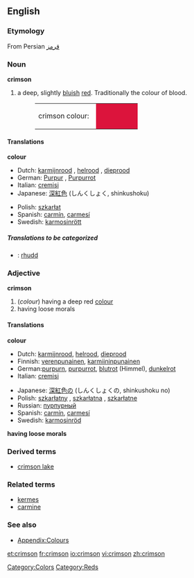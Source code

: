 {{wikipedia}}
==English==

===Etymology===
From Persian [[قرمز]]

===Noun===
'''crimson'''
#a deep, slightly [[blue|bluish]] [[red]]. Traditionally the colour of blood. 
#:<table><tr><td>crimson colour: &nbsp;</td><td bgcolor="#DC143C" width="80">&nbsp; </td></tr></table>

====Translations====
'''colour'''
{{top}}
*Dutch: [[karmijnrood]] {{n}}, [[helrood]] {{n}}, [[dieprood]] {{n}}
*German: [[Purpur]] {{n}}, [[Purpurrot]] {{n}}
*Italian: [[cremisi]] {{inv}}
*Japanese: [[深紅色]] (しんくしょく, shinkushoku)
{{mid}}
*Polish: [[szkarłat]] {{m}}
*Spanish: [[carmín]], [[carmesí]]
*Swedish: [[karmosinrött]] {{n}}
{{bottom}}

=====Translations to be categorized=====
{{checktrans}}
<!--Remove this section once all of the translations below have been moved into the tables above.-->
*{{ttbc|Welsh}}: [[rhudd]]

===Adjective===
'''crimson'''
#(''colour'') having a deep red [[color|colour]]
#having loose morals

====Translations====
'''colour'''
{{top}}
*Dutch: [[karmijnrood]], [[helrood]], [[dieprood]]
*Finnish: [[verenpunainen]], [[karmiininpunainen]]
*German:[[purpurn]], [[purpurrot]], [[blutrot]] (Himmel), [[dunkelrot]]
*Italian: [[cremisi]] {{inv}}
{{mid}}
*Japanese: [[深紅色]]の (しんくしょくの, shinkushoku no)
*Polish: [[szkarłatny]] {{m}}, [[szkarłatna]] {{f}}, [[szkarłatne]] {{n}}
*Russian: [[пурпурный]]
*Spanish: [[carmín]], [[carmesí]]
*Swedish: [[karmosinröd]]
{{bottom}}

'''having loose morals'''
{{top}}
{{mid}}
{{bottom}}

===Derived terms===
*[[crimson lake]]

===Related terms===
*[[kermes]]
*[[carmine]]

===See also===
*[[Wiktionary_Appendix:Colours|Appendix:Colours]]

[[Category:Colors]]
[[Category:Reds]]

[[et:crimson]]
[[fr:crimson]]
[[io:crimson]]
[[vi:crimson]]
[[zh:crimson]]